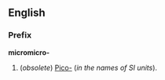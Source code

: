 ==English==
===Prefix===
'''micromicro-'''

#(''obsolete'') [[Pico-]] (''in the names of SI units'').